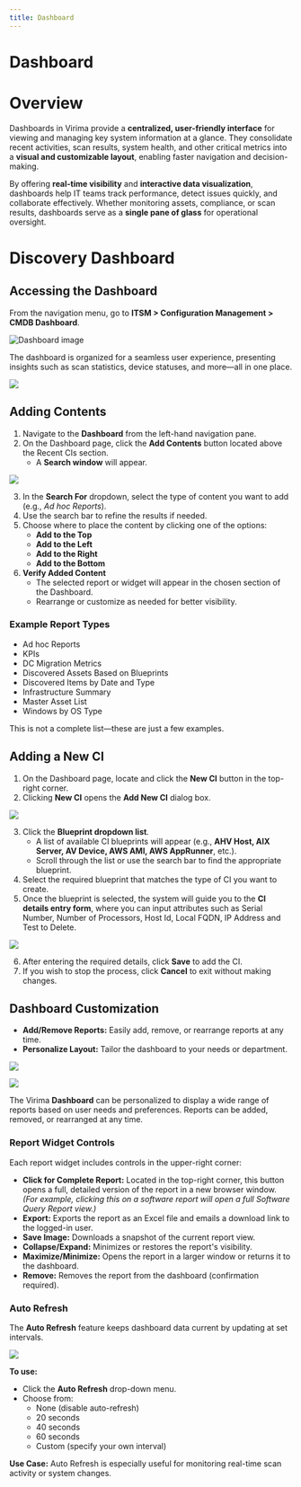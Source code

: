 ```yaml
---
title: Dashboard
---
```

# Dashboard

# Overview

Dashboards in Virima provide a **centralized, user-friendly interface** for viewing and managing key system information at a glance. They consolidate recent activities, scan results, system health, and other critical metrics into a **visual and customizable layout**, enabling faster navigation and decision-making.

By offering **real-time visibility** and **interactive data
visualization**, dashboards help IT teams track performance, detect issues quickly, and collaborate effectively. Whether monitoring assets, compliance, or scan results, dashboards serve as a **single pane of
glass** for operational oversight.

# Discovery Dashboard

## Accessing the Dashboard

From the navigation menu, go to **ITSM \> Configuration Management \>
CMDB Dashboard**.

<img
  src="/assets/images/Dashboard/media/image1-1.png"
  alt="Dashboard image"
  title="Dashboard navigation"
/>

The dashboard is organized for a seamless user experience, presenting insights such as scan statistics, device statuses, and more—all in one place.

<img
  src="/assets/images/Dashboard/media/image2-1.png"
/>

## Adding Contents

1. Navigate to the **Dashboard** from the left-hand navigation pane.
2. On the Dashboard page, click the **Add Contents** button located above the Recent CIs section.
   - A **Search window** will appear.

<img
  src="/assets/images/Dashboard/media/image3-1.gif"
/>

3. In the **Search For** dropdown, select the type of content you want to add (e.g., _Ad hoc Reports_).
4. Use the search bar to refine the results if needed.
5. Choose where to place the content by clicking one of the options:
   - **Add to the Top**
   - **Add to the Left**
   - **Add to the Right**
   - **Add to the Bottom**
6. **Verify Added Content**
   - The selected report or widget will appear in the chosen section of the Dashboard.
   - Rearrange or customize as needed for better visibility.

### Example Report Types

- Ad hoc Reports
- KPIs
- DC Migration Metrics
- Discovered Assets Based on Blueprints
- Discovered Items by Date and Type
- Infrastructure Summary
- Master Asset List
- Windows by OS Type

This is not a complete list—these are just a few examples.

## Adding a New CI

1. On the Dashboard page, locate and click the **New CI** button in the top-right corner.
2. Clicking **New CI** opens the **Add New CI** dialog box.

<img
  src="/assets/images/Dashboard/media/image4-1.png"
/>

3. Click the **Blueprint dropdown list**.
   - A list of available CI blueprints will appear (e.g., **AHV Host,
     AIX Server, AV Device, AWS AMI, AWS AppRunner**, etc.).
   - Scroll through the list or use the search bar to find the appropriate blueprint.
4. Select the required blueprint that matches the type of CI you want to create.
5. Once the blueprint is selected, the system will guide you to the **CI details entry form**, where you can input attributes such as Serial Number, Number of Processors, Host Id, Local FQDN, IP Address and Test to Delete.

<img
  src="/assets/images/Dashboard/media/image5-1.png"
/>

6. After entering the required details, click **Save** to add the CI.
7. If you wish to stop the process, click **Cancel** to exit without making changes.

## Dashboard Customization

- **Add/Remove Reports:** Easily add, remove, or rearrange reports at any time.
- **Personalize Layout:** Tailor the dashboard to your needs or department.

<img
  src="/assets/images/Dashboard/media/image6-1.gif"
/>

<img
  src="/assets/images/Dashboard/media/image7-1.gif"
/>

The Virima **Dashboard** can be personalized to display a wide range of reports based on user needs and preferences. Reports can be added, removed, or rearranged at any time.

### Report Widget Controls

Each report widget includes controls in the upper-right corner:

- **Click for Complete Report:** Located in the top-right corner, this button opens a full, detailed version of the report in a new browser window.\
  _(For example, clicking this on a software report will open a full
  Software Query Report view.)_
- **Export:** Exports the report as an Excel file and emails a download link to the logged-in user.
- **Save Image:** Downloads a snapshot of the current report view.
- **Collapse/Expand:** Minimizes or restores the report's visibility.
- **Maximize/Minimize:** Opens the report in a larger window or returns it to the dashboard.
- **Remove:** Removes the report from the dashboard (confirmation required).

### Auto Refresh

The **Auto Refresh** feature keeps dashboard data current by updating at set intervals.

<img
  src="/assets/images/Dashboard/media/image8-1.gif"
/>

**To use:**

- Click the **Auto Refresh** drop-down menu.
- Choose from:
  - None (disable auto-refresh)
  - 20 seconds
  - 40 seconds
  - 60 seconds
  - Custom (specify your own interval)

**Use Case:** Auto Refresh is especially useful for monitoring real-time scan activity or system changes.